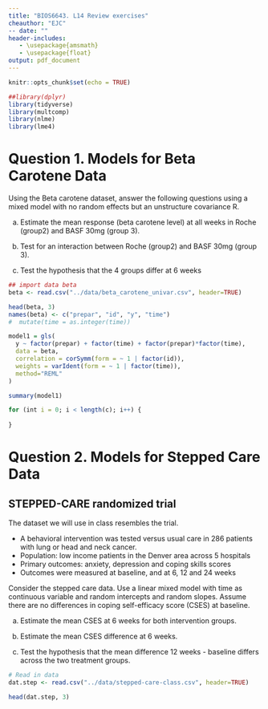 ```yaml
---
title: "BIOS6643. L14 Review exercises"
cheauthor: "EJC"
-- date: "" 
header-includes:
   - \usepackage{amsmath}
   - \usepackage{float}
output: pdf_document
---
```


\newcommand{\bi}{\begin{itemize}}
\newcommand{\ei}{\end{itemize}}
\newcommand{\itt}{\item}


```r
knitr::opts_chunk$set(echo = TRUE)
```

<!-- -->


```r
##library(dplyr)
library(tidyverse)
library(multcomp)
library(nlme)
library(lme4)


```



# Question 1. Models for Beta Carotene Data

Using the Beta carotene dataset, answer the following questions using a mixed model with no random effects but an unstructure covariance R.  

  a. Estimate the mean response (beta carotene level) at all weeks in Roche (group2) and BASF 30mg (group 3). 

  b. Test for an interaction between Roche (group2) and BASF 30mg (group 3).
  
  c. Test the hypothesis that the 4 groups differ at 6 weeks 


```r
## import data beta
beta <- read.csv("../data/beta_carotene_univar.csv", header=TRUE)

head(beta, 3)
names(beta) <- c("prepar", "id", "y", "time")
#  mutate(time = as.integer(time))

model1 = gls(
  y ~ factor(prepar) + factor(time) + factor(prepar)*factor(time),
  data = beta,
  correlation = corSymm(form = ~ 1 | factor(id)),
  weights = varIdent(form = ~ 1 | factor(time)),
  method="REML"
)

summary(model1)

for (int i = 0; i < length(c); i++) {
  
}

```





# Question 2. Models for Stepped Care Data
## STEPPED-CARE randomized trial
The dataset we will use in class resembles the trial.

- A behavioral intervention was tested versus usual care in 286 patients with lung or head and neck cancer.  
- Population: low income patients in the Denver area across 5 hospitals
- Primary outcomes: anxiety, depression and coping skills scores
- Outcomes were measured at baseline, and at 6, 12 and 24 weeks

Consider the stepped care data. Use a linear mixed model with time as continuous variable and random intercepts and random slopes. Assume there are no differences in coping self-efficacy score (CSES) at baseline. 

  a. Estimate the mean CSES at 6 weeks for both intervention groups. 
  
  b. Estimate the mean CSES difference at 6 weeks. 
  
  c. Test the hypothesis that the mean difference 12 weeks - baseline differs across the two treatment groups.
  



```r
# Read in data 
dat.step <- read.csv("../data/stepped-care-class.csv", header=TRUE)

head(dat.step, 3)
```

